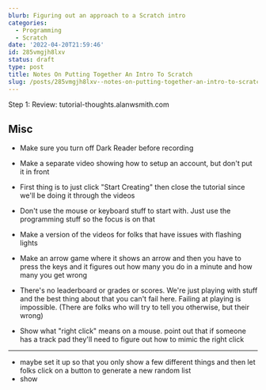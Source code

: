 ```yaml
---
blurb: Figuring out an approach to a Scratch intro
categories:
  - Programming
  - Scratch
date: '2022-04-20T21:59:46'
id: 285vmgjh8lxv
status: draft
type: post
title: Notes On Putting Together An Intro To Scratch
slug: /posts/285vmgjh8lxv--notes-on-putting-together-an-intro-to-scratch
---
```



Step 1: Review: tutorial-thoughts.alanwsmith.com


## Misc

- Make sure you turn off Dark Reader before recording
- Make a separate video showing how to setup an account, but don't put it in front 
- First thing is to just click "Start Creating" then close the tutorial since we'll be doing it through the videos
- Don't use the mouse or keyboard stuff to start with. Just use the programming stuff so the focus is on that
- Make a version of the videos for folks that have issues with flashing lights
- Make an arrow game where it shows an arrow and then you have to press the keys and it figures out how many you do in a minute and how many you get wrong




- There's no leaderboard or grades or scores. We're just playing with stuff and the best thing about that you can't fail here. Failing at playing is impossible. (There are folks who will try to tell you otherwise, but their wrong)

- Show what "right click" means on a mouse. point out that if someone has a track pad they'll need to figure out how to mimic the right click



---



- maybe set it up so that you only show a few different things and then let folks click on a button to generate a new random list
- show 


